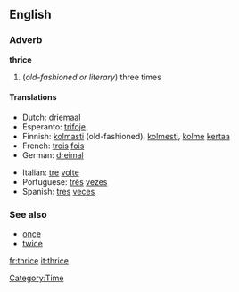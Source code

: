 ==English==
===Adverb===
'''thrice'''

# (''old-fashioned or literary'') three times

====Translations====
{{top}}
*Dutch: [[driemaal]]
*Esperanto: [[trifoje]]
*Finnish: [[kolmasti]] (old-fashioned), [[kolmesti]], [[kolme]] [[kerta]]a
*French: [[trois]] [[fois]]
*German: [[dreimal]]
{{mid}}
*Italian: [[tre]] [[volte]]
*Portuguese: [[três]] [[vezes]]
*Spanish: [[tres]] [[veces]]
{{bottom}}

===See also===
*[[once]]
*[[twice]]

[[Category:Time]]
[[fr:thrice]]
[[it:thrice]]